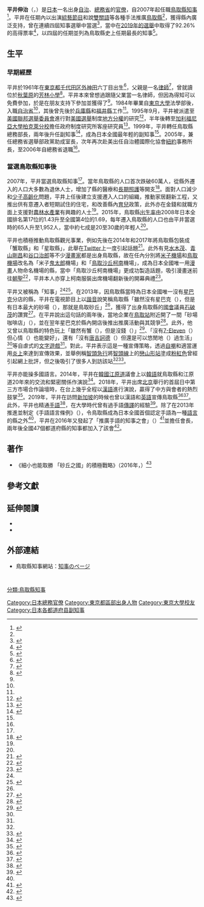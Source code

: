 {{Infobox officeholder
| name  = 平井 伸治
| native_name = 
| native_name_lang = 
| image = Shinji Hirai.jpg
| imagesize = 
| country = {{JPN}}
| office = {{flagicon|Tottori}} 第17-20任民選[[鳥取縣知事列表|鳥取縣知事]]
| term_start = 2007年4月13日
| term_end = 
| predecessor = {{link-ja|片山善博|片山善博}}
| successor = 
| birth_date = {{birth date and age|1961|9|17}}
| birth_place = {{JPN}}[[東京都|東京都]][[千代田区|千代田区]][[外神田|外神田]]
| native_place = 
| parents = 
| relatives = 
| spouse = 
| children=
| party = [[無党籍|無党籍]]
| occupation = [[自治省|自治省]]、[[總務省|總務省]][[公務員|公務員]]
| alma_mater   = [[東京大学|東京大学]]法学部
| website      = [http://hiraishinji.com 官方網站]
}}
'''平井伸治'''（{{jp|j=平井 伸治|hg=ひらい しんじ|rm=Hirai Shinji|lead=yes}}，{{bd|1961年|9月17日|||Hirai Shinji}}）是[[日本|日本]]一名出身[[自治省|自治]]、[[總務省|總務省]]的[[日本公務員|官僚]]，自2007年起任職[[鳥取縣知事|鳥取縣知事]]<ref name="hirai">{{cite web |title=鳥取県知事　平井伸治(ひらいしんじ)｜プロフィール |url=http://hiraishinji.com/profile/profile.html |accessdate=2020-04-04 |language=ja |archive-url=https://web.archive.org/web/20180821120347/http://hiraishinji.com/profile/profile.html |archive-date=2018-08-21 |dead-url=no }}</ref>。平井在任期內以出演[[綜藝節目|綜藝節目]]和說[[雙關語|雙關語]]等各種手法推廣[[鳥取縣|鳥取縣]]<ref name="blogos"/>，獲得縣內廣泛支持，曾在連續四屆知事選舉中當選<ref>{{cite web |title=鳥取知事選、現職・平井氏が４選確実 |url=https://www.asahi.com/articles/ASM455JQSM45PUUB00B.html |publisher=朝日新聞 |accessdate=2020-04-04 |date=2019-04-07 |language=ja |archive-url=https://web.archive.org/web/20190625213844/https://www.asahi.com/articles/ASM455JQSM45PUUB00B.html |archive-date=2019-06-25 |dead-url=no }}</ref>，當中在[[2019年鳥取縣知事選舉|2019年的選舉]]中取得了92.26%的高得票率<ref>{{cite web |title=知事当選者 一夜明け抱負　鳥取・平井氏 |url=https://www.sanin-chuo.co.jp/www/contents/1554789967891/index.html |publisher=山陰中央新報 |accessdate=2020-04-04 |date=2019-04-09 |language=ja }}{{Dead link}}</ref>，以四屆的任期並列為鳥取縣史上任期最長的知事<ref>{{cite web |title=平井知事が初登庁　「新時代創造本部」新設へ |url=https://www.sanin-chuo.co.jp/www/contents/1554959827989/index.html |publisher=山陰中央新報 |accessdate=2020-04-04 |date=2019-04-11 |language=ja }}{{Dead link}}</ref>。

== 生平 ==
=== 早期經歷 ===
平井於1961年在[[東京都|東京都]][[千代田区|千代田区]][[外神田|外神田]]六丁目出生<ref name="chiyoda">{{cite web |title=月刊千代田人　第11回　鳥取県知事　平井伸治さん |url=http://www.kanko-chiyoda.jp/tabid/1787/Default.aspx |publisher=千代田区観光協会 |accessdate=2020-04-04 |archiveurl=https://web.archive.org/web/20160604093226/http://www.kanko-chiyoda.jp/tabid/1787/Default.aspx |archivedate=2016-06-04 |date=2010 |language=ja |dead-url=no }}</ref>，父親是一名[[律師|律師]]<ref name="sankei">{{cite web |title=面白がってもらいたい！小さくても輝く県に　鳥取県知事・平井伸治さん |url=https://www.sankei.com/west/news/170204/wst1702040003-n1.html |publisher=產經新聞 |accessdate=2020-04-04 |date=2017-02-04 |language=ja}}</ref>，曾就讀位於[[秋葉原|秋葉原]]的[[千代田區立芳林小學|芳林小學]]<ref name="livedoor">{{cite web |title=「ドンキはなくとものん気に暮らせる」...鳥取県・平井知事のダジャレに見る、そのPR上手ぶり |url=https://news.livedoor.com/article/detail/10694551/ |website=livedoor NEWS |publisher=Jタウンネット |accessdate=2020-04-04 |date=2015-10-11 |language=ja |archive-url=https://web.archive.org/web/20161017022808/http://news.livedoor.com/article/detail/10694551/ |archive-date=2016-10-17 |dead-url=no }}</ref>。平井本來曾想過跟隨父業當一名律師，但因為得知可以免費參加{{link-ja|公務員測驗|公務員試験}}，於是在朋友支持下參加並獲得了{{link-ja|内定|内定}}<ref name="sankei"/>。1984年畢業自[[東京大學|東京大學]]法學部後，入職[[自治省|自治省]]<ref name="sankei"/>，其後曾先後於[[兵庫縣|兵庫縣]]和[[福井縣|福井縣]]工作<ref name="hirai"/>。1995年9月，平井被派遣至[[美國|美國]][[聯邦選舉委員會|聯邦選舉委員會]]進行對[[美國選舉|美國選舉]]制度[[地方分權|地方分權]]的研究<ref>{{cite journal |journal=Elections Today |title=Update On North American Election Systems |date=1996-01 |volume=5 |issue=4 |page=44 |publisher=[[國際選舉制度基金會|國際選舉制度基金會]] |language=en}}</ref>，半年後轉至[[加利福尼亞大學柏克萊分校|加利福尼亞大學柏克萊分校]]擔任政府制度研究所客座研究員<ref name="jnoc">{{cite web |author1=蒋丰 |title=“绿洲里的砂丘”日中友好的DNA ——访鸟取县知事平井伸治 |url=http://www.jnocnews.jp/news/show.aspx?id=85964 |publisher=日本新华侨报网 |accessdate=2020-04-04 |date=2016-10-04 |language=zh-cn}}</ref>。1999年，平井轉任鳥取縣總務部長，兩年後升任副知事<ref name="sangaku">{{cite journal |journal=産学官連携ジャーナル |title=プロフィール 平井伸治 |date=2009-10 |issue=5 |url=https://sangakukan.jst.go.jp/journal/center_contents/author_profile/hirai-s.html |publisher=科学技術振興機構 |language=ja}}</ref>，成為日本全國最年輕的副知事<ref name="hirai"/>。2005年，兼任總務省選舉部政黨助成室長，次年再次赴美出任自治體國際化協會[[紐約|紐約]]事務所長，至2006年自總務省退職<ref name="hirai"/>。

=== 當選鳥取縣知事後 ===
2007年，平井當選鳥取縣知事<ref name="jnoc"/>。當年鳥取縣的人口首次跌破60萬人，從縣外遷入的人口大多數為退休人士，增加了縣的醫療和[[長期照護|長期照護]]等開支<ref name="jt">{{cite web |author1=平井伸治 |title=知恵と行動力があれば小自治体こそ武器　「スモール イズ ストロング」なんです |url=https://www.jt-tsushin.jp/interview/jt06_hirai/ |publisher=自治体通信 |accessdate=2020-04-04 |date=2016-10 |language=ja |archive-url=https://web.archive.org/web/20170805001246/http://www.jt-tsushin.jp/interview/jt06_hirai/ |archive-date=2017-08-05 |dead-url=no }}</ref>。面對人口減少和[[少子化|少子高齡化]]問題，平井上任後建立支援遷入人口的組織，推動家居翻新工程，又推出供有意遷入者短期試住的住宅，和改善縣內[[育兒|育兒]]政策，此外亦在金錢和就職方面上支援對[[第一產業|農林水產業]]有興趣的人士<ref name="jt"/>。2015年，鳥取縣[[出生率|出生率]]由2008年日本全國排名第17位的1.43升至全國第4位的1.69，每年遷入鳥取縣的人口也由平井當選時的65人升至1,952人，當中約七成是20至30歲的年輕人<ref name="jt"/>。

平井也積極推動鳥取縣觀光事業，例如先後在2014年和2017年將鳥取縣包裝成「蟹取縣」和「星取縣」，此舉在[[Twitter|Twitter]]上一度引起話題<ref>{{cite web |url=https://j-town.net/tokyo/news/localnews/244165.html |title=鳥取県、また県名を変える（2年半ぶり2度目） |publisher=Jタウンネット |accessdate=2020-04-04 |date=2017-06-04 |language=ja |archive-url=https://web.archive.org/web/20191130152130/https://j-town.net/tokyo/news/localnews/244165.html |archive-date=2019-11-30 |dead-url=no }}</ref>。此外有見[[水木茂|水木茂]]、[[青山剛昌|青山剛昌]]和[[谷口治郎|谷口治郎]]等不少[[漫畫家|漫畫家]]都是出身鳥取縣，故在任內分別將[[美保飛行場|米子機場]]和[[鳥取機場|鳥取機場]]改名為「米子[[鬼太郎|鬼太郎]]機場」和「[[鳥取沙丘|鳥取沙丘]][[名偵探柯南|柯南]]機場」，成為日本全國唯一用[[漫畫|漫畫]]人物命名機場的縣，當中「鳥取沙丘柯南機場」更成功製造話題，吸引漫畫迷前往[[朝聖|朝聖]]<ref>{{cite web |author1=林宜靜 |title=日鳥取機場改名 赫見柯南沙丘騎駱駝 |url=https://www.chinatimes.com/realtimenews/20150302001816-260408?chdtv |publisher=中時電子報 |accessdate=2020-04-04 |date=2015-03-02 |language=zh-tw}}</ref>，平井本人亦穿上柯南服裝出席機場翻新後的開幕典禮<ref>{{cite web |author1=楊明珠 |title=柯南機場加料開張 鳥取縣長化身柯南 |url=https://www.taiwannews.com.tw/ch/news/2847851 |website=台灣英文新聞 |publisher=中央社 |accessdate=2020-04-04 |date=2015-12-06 |language=zh-tw}}</ref>。

平井又被稱為「{{link-ja|駄灑落|駄洒落|雙關語}}知事」<ref name="nna"/><ref name="blogos">{{cite web |title=「カニはいるけどカネはない」 ダジャレ知事に聞く 鳥取県の”勝手に広まる”PR戦略 |url=https://blogos.com/article/257267/ |publisher=BLOGOS |accessdate=2020-04-04 |date=2017-11-07 |language=ja |archive-url=https://web.archive.org/web/20190904152045/https://blogos.com/article/257267/ |archive-date=2019-09-04 |dead-url=no }}</ref>。在2013年，因鳥取縣當時為日本全國唯一沒有[[星巴克|星巴克]]分店的縣，平井在電視節目上以[[諧音_(語言學)|諧音]]說笑稱鳥取縣「雖然沒有星巴克（{{jp|j=スタバ|rm=Sutaba}}），但是有日本最大的砂場（{{jp|j=スナバ|rm=Sunaba}}），那就是鳥取砂丘」<ref name="blogos"/>，獲得了出身鳥取縣的[[國會_(日本)|國會]]議員[[石破茂|石破茂]]的讚賞<ref name="ishi">{{cite web |title=Jタウンネット 鳥取県の平井伸治知事のダジャレに見るPR上手ぶり 石破茂氏も称賛 |url=https://news.livedoor.com/article/detail/10694551/ |website=livedoor NEWS |publisher=Jタウンネット |accessdate=2020-04-04 |date=2015-10-11 |language=ja |archive-url=https://web.archive.org/web/20161017022808/http://news.livedoor.com/article/detail/10694551/ |archive-date=2016-10-17 |dead-url=no }}</ref>。在平井說出這句話的兩年後，當地企業在[[鳥取站|鳥取站]]附近開了一間「砂場咖啡店」（{{jp|j=すなば珈琲|rm=Sunaba Kōhī}}），並在翌年星巴克於縣內開店後推出推廣活動與其競爭<ref>{{cite web |title=なぜ？閉店　人気のすなば珈琲１号店 |url=https://www.sankei.com/life/news/190629/lif1906290001-n1.html |publisher=產經新聞 |accessdate=2020-04-04 |date=2019-06-29 |language=ja |archive-url=https://web.archive.org/web/20191101154548/https://www.sankei.com/life/news/190629/lif1906290001-n1.html |archive-date=2019-11-01 |dead-url=no }}</ref>。此外，他又曾以鳥取縣的特色玩上「雖然有蟹（{{jp|j=カニ|rm=Kani}}），但是沒錢（{{jp|j=カネ|rm=Kane}}）」<ref name="nna">{{cite web |title=鳥取のダジャレ知事、初のトップセールス |url=https://www.nna.jp/news/show/1934064 |publisher=NNA Asia |accessdate=2020-04-04 |date=2019-08-05 |language=ja}}</ref>、「沒有[[7-Eleven|7-Eleven]]（{{jp|j=セブンイレブン|rm=Sebun-Irebun}}）但心情（{{jp|j=気分|rm=Kibun}}）也能變好」，還有「沒有[[唐吉訶德_(企業)|唐吉訶德]]（{{jp|j=ドン・キホーテ|rm=Don-Kihōte}}）但還是可以悠閒地（{{jp|j=のんき|rm=Nonki}}）過生活」<ref name="ishi"/>等自虐式的[[文字遊戲|文字遊戲]]<ref name="blogos"/>。對此，平井表示這是一種宣傳策略，透過[[自嘲|自嘲]]和適當運用[[網絡論戰|炎上]]來達到宣傳效果，並舉例稱[[智頭急行|智頭急行]]將[[智頭線|智頭線]]上的[[戀山形站|戀山形站]]塗成[[粉紅色|粉紅色]]曾經引起網上批評，但之後吸引了很多人到訪該站<ref name="blogos"/><ref>{{cite web |title=ネットで話題呼んだ「スタバはないがスナバはある」発言　鳥取地震前日の講演内容を紹介します |url=https://www.sankei.com/politics/news/161101/plt1611010001-n9.html |publisher=產經新聞 |accessdate=2020-04-04 |date=2016-11-01 |language=ja}}</ref>。

平井亦能操多國語言。2014年，平井在[[韓國|韓國]][[江原道_(韓國)|江原道]]議會上以[[韓語|韓語]]就鳥取縣和江原道20年來的交流和緊密關係作演說<ref>{{cite web |title=おめでとう！鳥取県・江原道友好交流20周年！ |url=http://www.clair.or.kr/exchange/friendship/japan_news_read.asp?lpage=1&no=68&stype=&skeyword= |publisher=一般財団法人自治体国際化協会 |accessdate=2020-04-04 |date=2014-11-11 |language=ja}}</ref>。2018年，平井出席[[北京|北京]]舉行的首屆日中第三方市場合作論壇時，在台上幾乎全程以[[漢語|漢語]]進行演說，贏得了中方與會者的熱烈鼓掌<ref>{{Cite web|date= 2018-10-27|url= http://news.searchina.net/id/1669964|title= 鳥取県知事、北京の人民大会堂でコナンや鬼太郎を中国語で紹介して賞賛浴びる＝中国メディア|publisher= サーチナ|accessdate= 2018-10-28|language= ja|archive-url= https://web.archive.org/web/20181028074105/http://news.searchina.net/id/1669964|archive-date= 2018-10-28|dead-url= no}}</ref>。2019年，平井在訪問[[新加坡|新加坡]]的時候也曾以漢語和[[英語|英語]]宣傳鳥取縣<ref>{{cite web |title=鳥取県・平井伸治知事によるシンガポールでのトップセールス概要 |url=https://singaporeshimbun.com/?p=4014 |publisher=シンガポール新聞 |accessdate=2020-04-04 |date=2019-08-08 |language=ja |archive-date=2021-03-05 |archive-url=https://web.archive.org/web/20210305040231/https://singaporeshimbun.com/?p=4014 |dead-url=no }}</ref><ref>{{cite web |title=知事来新宣传鸟取县特色 |url=https://www.zaobao.com/news/fukan/travel/story20191107-1003304 |publisher=[[聯合早報|聯合早報]] |accessdate=2020-04-04 |date=2019-11-07 |language=zh-sg}}</ref>。此外，平井也精通[[日本手語|手語]]<ref>{{cite web |title=日本佳子公主手語首秀 「盼加深大眾對聽障的理解」 |url=https://www.storm.mg/article/66328 |publisher=風傳媒 |accessdate=2020-04-05 |language=zh-tw |date=2015-09-25 |archive-url=https://web.archive.org/web/20171106154010/http://www.storm.mg/article/66328 |archive-date=2017-11-06 |dead-url=no }}</ref>，在大學時代曾有過手語[[傳譯|傳譯]]的經驗<ref name="dokta">{{cite web |title=聴覚障害者の権利保護 |url=https://yomidr.yomiuri.co.jp/article/20131119-OYTEW52107/ |publisher=ヨミドクター |accessdate=2020-04-05 |language=ja |date=2013-11-19}}</ref>。除了在2013年推進並制定《手語語言條例》（{{lang|ja|手話言語条例}}），令鳥取縣成為日本全國首個認定手語為一種[[語言|語言]]的縣之外<ref name="dokta"/>，平井在2016年又發起了「推廣手語的知事之會」（{{lang|ja|手話を広める知事の会}}）<ref>{{cite web |title=手話を広める知事の会設立イベント・手話言語フォーラム |url=https://www.pref.tottori.lg.jp/272157.htm |publisher=鳥取県 |accessdate=2020-04-05 |language=ja |date=2016-07-21 |archive-date=2020-12-04 |archive-url=https://web.archive.org/web/20201204235608/https://www.pref.tottori.lg.jp/272157.htm |dead-url=no }}</ref>並擔任會長，兩年後全國47個都道府縣的知事都加入了該會<ref>{{cite web |title=令和元年度手話を広める知事の会総会及び手話言語フォーラムの開催 |url=http://db.pref.tottori.jp/pressrelease.nsf/webview/E026CB47149DC4AA4925848D001B4358?OpenDocument |publisher=鳥取県 |accessdate=2020-04-05 |language=ja |date=2019-10-08}}</ref>。

== 著作 ==
* 《細小也能取勝 「砂丘之國」的積極戰略》（2016年，{{lang|ja|小さくても勝てる 「砂丘の国」のポジティブ戦略}}）<ref>{{cite web |author1=新刊JP |title=鳥取県への移住者が2年で2倍に！ 急増の裏にあった自治体の超ポジティブ戦略 |url=https://biz-journal.jp/2017/02/post_17930.html |website=Business Journal |accessdate=2020-04-04 |date=2017-02-04 |language=ja |archive-url=https://web.archive.org/web/20170923025303/http://biz-journal.jp/2017/02/post_17930.html |archive-date=2017-09-23 |dead-url=no }}</ref>

== 參考文獻 ==
{{reflist|2}}

== 延伸閱讀 ==
* {{cite web |author1=平井伸治 |title=「日本の知事に何が問われているのか」／平井鳥取県知事 |url=http://www.genron-npo.net/politics/archives/322.html |publisher=言論NPO |date=2008-02-02 |language=ja}}
* {{cite web |title=人口最少県の「強み」、地方創生を牽引 |url=https://www.projectdesign.jp/201509/pn-tottori/002421.php |publisher=事業構想大学院大学 |language=ja |date=2015-09 |accessdate=2020-04-04 |archive-date=2016-04-21 |archive-url=https://web.archive.org/web/20160421041615/http://www.projectdesign.jp/201509/pn-tottori/002421.php |dead-url=no }}

== 外部連結 ==
* 鳥取縣知事網站：[http://www.pref.tottori.lg.jp/dd.aspx?menuid=46855 知事のページ] {{Wayback|url=http://www.pref.tottori.lg.jp/dd.aspx?menuid=46855 |date=20160722164526 }} {{ja}}

{{start box}}
{{s-off}}
  {{Succession box
    | title  =  [[鳥取縣知事|鳥取縣知事]]
    | years  = 民選第17-20任：2007年 - 
    | before = [[片山善博|片山善博]]
    | after  = （現職）
  }}
{{end box}}

{{鳥取縣知事}}
{{都道府縣知事}}

{{DEFAULTSORT:Hirai Shinji}}
[[Category:日本總務官僚|Category:日本總務官僚]]
[[分類:鳥取縣知事|分類:鳥取縣知事]]
[[Category:東京都區部出身人物|Category:東京都區部出身人物]]
[[Category:東京大學校友|Category:東京大學校友]]
[[Category:日本各都道府县副知事|Category:日本各都道府县副知事]]